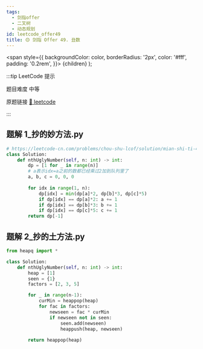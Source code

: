 ```yaml
---
tags:
  - 剑指offer
  - 二叉树
  - 动态规划
id: leetcode_offer49
title: 🟡 剑指 Offer 49. 丑数
---
```


  <span
    style={{
      backgroundColor: color,
      borderRadius: '2px',
      color: '#fff',
      padding: '0.2rem',
    }}>
    {children}
  </span>
);

:::tip LeetCode 提示

题目难度 <Highlight color="#ffc01e">中等</Highlight>

原题链接 [🔗 leetcode](https://leetcode-cn.com/problems/chou-shu-lcof/)

:::



## 题解 1_抄的妙方法.py

```py
# https://leetcode-cn.com/problems/chou-shu-lcof/solution/mian-shi-ti-49-chou-shu-dong-tai-gui-hua-qing-xi-t/
class Solution:
    def nthUglyNumber(self, n: int) -> int:
        dp = [1 for _ in range(n)]
        # a表示idx=a之前的数都已经乘过2加到队列里了
        a, b, c = 0, 0, 0
        
        for idx in range(1, n):
            dp[idx] = min(dp[a]*2, dp[b]*3, dp[c]*5)
            if dp[idx] == dp[a]*2: a += 1
            if dp[idx] == dp[b]*3: b += 1
            if dp[idx] == dp[c]*5: c += 1
        return dp[-1]
```

## 题解 2_抄的土方法.py

```py
from heapq import *

class Solution:
    def nthUglyNumber(self, n: int) -> int:
        heap = [1]
        seen = {1}
        factors = [2, 3, 5]

        for _ in range(n-1):
            curMin = heappop(heap)
            for fac in factors:
                newseen = fac * curMin
                if newseen not in seen:
                    seen.add(newseen)
                    heappush(heap, newseen)
        
        return heappop(heap)
```


